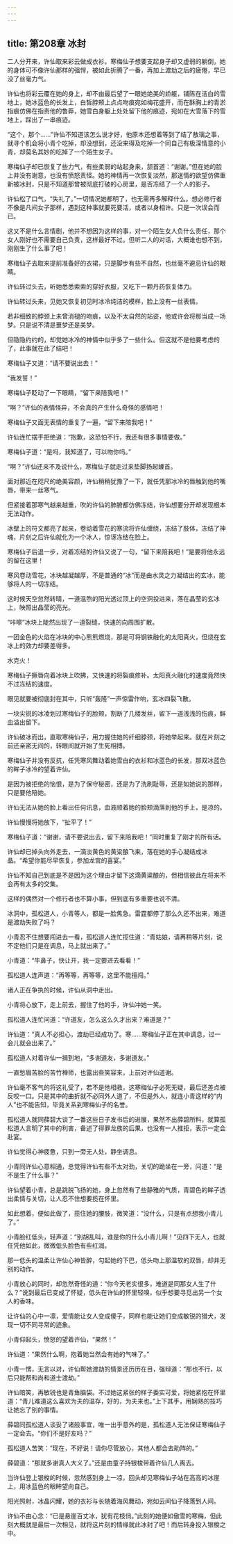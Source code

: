 ```yaml
---
---
---
```

title: 第208章 冰封
---





二人分开来，许仙取来彩云做成衣衫，寒梅仙子想要支起身子却又虚弱的躺倒，她的身体可不像许仙那样的强悍，被如此折腾了一番，再加上渡劫之后的疲倦，早已没了丝毫力气。

许仙也将彩云覆在她的身上，却不由最后望了一眼她绝美的娇躯，铺陈在洁白的雪地上，她冰蓝色的长发上，白皙脖颊上点点吻痕宛如梅花盛开，而在酥胸上的青淤指痕仿佛在指责他的鲁莽，她雪白身躯上处处留下他的痕迹，宛如在大雪落下的雪地上，踩出了一串痕迹。

“这个，那个……”许仙不知道该怎么说才好，他原本还想着等到了结了敖璃之事，就寻个机会将小青个吃掉，却没想到，还没来得及吃掉一个同自己有极深情意的小青，却莫名其妙的吃掉了一个陌生女子。

寒梅仙子却已恢复了些力气，有些柔弱的站起身来，颔首道：“谢谢。”但在她的脸上并没有谢意，也没有愤怒责怪。她的神情再一次恢复淡然，那迷情的欲望仿佛重新被冰封，只是不知道那曾被彻底打破的心房里，是否冻结了一个人的影子。

许仙松了口气，“失礼了。”一切情况她都明了，也无需再多解释什么。想必修行者不像是凡间女子那样，遇到这种事就要死要活，或者以身相许。只是一次误会而已。

这又不是什么言情剧，他并不想因为这样的事，对一个陌生女人负什么责任，那个女人刚好也不需要自己负责，这样最好不过。但听二人的对话，大概谁也想不到，刚刚生了什么事了吧！

寒梅仙子去取来提前准备好的衣裙，只是脚步有些不自然，也丝毫不避忌许仙的眼睛。

许仙转过头去，听她悉悉索索的穿好衣服，又吃下一颗丹药恢复体力。

许仙转过头来，见她又恢复初见时冰冷纯洁的模样，脸上没有一丝表情。

若非细致的脖颈上未曾消褪的吻痕，以及不太自然的站姿，他或许会将那当成一场梦。只是说不清是噩梦还是美梦。

但隐隐约约的，却觉她冰冷的神情中似乎多了一些什么。但这就不是他要考虑的了，此事就在此了结吧！

寒梅仙子又道：“请不要说出去！”

“我发誓！”

寒梅仙子眨动了一下眼睛，“留下来陪我吧！”

“啊？”许仙的表情怪异，不会真的产生什么奇怪的感情吧！

寒梅仙子又面无表情的重复了一遍，“留下来陪我吧！”

许仙连忙摆手拒绝道：“抱歉，这恐怕不行，我还有很多事情要做。”

寒梅仙子道：“是吗，我知道了，可以吻你吗。”

“啊？”许仙还来不及说什么，寒梅仙子就走过来垫脚扬起螓首。

面对那近在咫尺的绝美容颜，许仙稍稍犹豫了一下，就任凭那冰冷的唇触到他的嘴唇，带来一丝寒气。

但紧接着那寒气越来越重，吹的许仙的肺腑都仿佛冻结，许仙想要分开却发现根本无法动作。

冰壁上的符文都亮了起来，卷动着雪花的寒流将许仙缠绕，冻结了肢体，冻结了神魂，片刻之后许仙就化为一个冰人，惊讶冻结在脸上。

寒梅仙子后退一步，对着冻结的许仙又说了一句，“留下来陪我吧！”是要将他永远的留在这里！

寒风卷动雪花，冰块越凝越厚，不是普通的“冰”而是由水灵之力凝结出的玄冰，能够将人的一切冻结。

这时候天空忽然转晴，一道温煦的阳光透过顶上的空洞投进来，落在晶莹的玄冰上，映照出晶莹的亮光。

“咔嚓”冰块上陡然出现了一道裂缝，快速的向周围扩散。

一团金色的火焰在冰块的中心熊熊燃烧，那是可将钢铁融化的太阳真火，但烧在玄冰上的效力却要差得多。

水克火！

寒梅仙子撅唇向着冰块上吹拂，又快速的将裂痕修补。太阳真火融化的速度竟然快不过冻结的速度。

眼见就要被彻底封在其中，只听“轰隆”一声惊雷作响，玄冰四裂飞散。

一块尖锐的冰凌划过寒梅仙子的脸颊，割断了几缕发丝，留下一道浅浅的伤痕，鲜血溢出留下。

许仙破冰而出，直取寒梅仙子，用力握住她的纤细脖颈，将她举起来。就在片刻之前还亲密无间的，转眼间就开始了生死相搏。

寒梅仙子并没有反抗，任凭寒风舞动着她雪白的衣衫和冰蓝色的长发，那双冰蓝色的眸子冰冷的望着许仙。

是因为被拒绝的恼恨，是为了保守秘密，还是为了洗刷耻辱，还是如她说的那样，只是要他陪她。

许仙无法从她的脸上看出任何讯息，血液顺着她的脸颊滴落到他的手上，是凉的。

许仙慢慢将她放下，“扯平了！”

寒梅仙子道：“谢谢，请不要说出去，留下来陪我吧！”同时重复了刚才的所有话。

许仙却已掉头向外走去，一滴淡黄色的黄粱酿飞来，落在她的手心凝结成冰晶。“希望你能尽早恢复，参加龙宫的喜宴。”

许仙不知自己到底是不是因为这个理由才留下这滴黄粱酿的，但相信彼此在将来不会再有太多的交集。

这样的偶然对一个修行者也不算小事，但到底有多重要也说不清。

冰洞中，孤松道人，小青等人，都是一脸焦急。雷霆都停了那么久还不出来，难道是渡劫失败了吗？

小青忍不住想要闯进去一看，孤松道人连忙揽住道：“青姑娘，请再稍等片刻，说不定他们只是在调息，马上就出来了。”

小青道：“牛鼻子，快让开，我一定要进去看看！”

孤松道人连声道：“再等等，再等等，这里不能擅闯。”

诸人正在争执的时候，许仙从洞中走出。

小青将心放下，走上前去，握住了他的手，许仙冲她一笑。

孤松道人连忙问道：“许道友，怎么这么久才出来？难道是？”

许仙道：“真人不必担心，渡劫已经成功了。寒……寒梅仙子正在其中调息，过一会儿就会出来了。”

孤松道人对着许仙一揖到地，“多谢道友，多谢道友。”

一直愁眉苦脸的苦竹禅师，也露出些笑容来，上前对许仙道谢。

许仙毫不客气的将这礼受了，若不是他相救，这寒梅仙子必死无疑，最后还差点被反咬一口。只是其中的曲折就不必同外人道了，不但是外人，就连小青这样的“内人”也不能告知，毕竟关系到寒梅仙子的名誉。

孤松道人就同薛碧大谈了一番这些日子发书后的进展，果然不出薛碧所料，就算孤松道人言明了其中的利害，备述了得罪龙族的后果，也没有一人推拒，表示一定会赴宴。

许仙觉得心神疲惫，只到一旁无人处，静坐调息。

小青同许仙心意相通，总觉得许仙有些不太对劲，关切的跪坐在一旁，问道：“是不是生了什么事？”

许仙望着小青，总是跳脱飞扬的她，身上忽然有了些静雅的气质，青碧色的眸子透出柔情与关切，让人忍不住想要揽在怀里。

如此想着，便如此做了，揽住她的腰肢，微笑道：“没什么，只是有点想我小青儿了。”

小青脸红低头，轻声道：“别胡乱叫，谁是你的什么小青儿啊！”见四下无人，也就任凭他如此，微微低头脸色有些红润。

那一低头的温柔让许仙心神皆醉，勾起她的下巴，低头吻上那温软的双唇，却并无别的动作。

小青放心的同时，却忽然奇怪的道：“你今天老实很多，难道是同那女人生了什么？”说到最后已变成了怀疑，低头在许仙的怀里轻嗅，似乎想要寻觅出另一个女人的香味。

让许仙的心中一凛，爱情能让女人变成傻子，同样也能让她们变成敏锐的猎犬，发现一切不同寻常的迹象。

小青仰起头，愤怒的望着许仙，“果然！”

许仙道：“果然什么啊，抱着她当然会有她的气味了。”

小青一愣，无言以对，许仙帮她渡劫的情景还历历在目，强辩道：“那也不行，以后只能帮和尚和道士渡劫。”

许仙暗笑，再敏锐也是青鱼脑袋。不过她这紧张的样子委实可爱，将她紧抱在怀里道：“青儿难道这么喜欢为夫的温存，好的，为夫来也。”上下其手，用娴熟的技巧让她忘了别的事情。

薛碧同孤松道人谈妥了诸般事宜，唯一出乎意外的是，孤松道人无法保证寒梅仙子一定会去。“你们不是好友吗？”

孤松道人苦笑：“现在，不好说！请你尽管放心，其他人都会去助阵的。”

薛碧道：“那就多谢真人大义了。”还是由童子持银梭带着许仙几人离去。

当许仙登上银梭的时候，忽然感到身上一凉，回头却见寒梅仙子站在高高的冰崖上，用冰蓝色的眼眸望向自己。

阳光照射，冰晶闪耀，她的衣衫与长随着海风舞动，宛如云间仙子降落到人间。

许仙不由心念：“已是悬崖百丈冰，犹有花枝俏。”此刻的她便如傲雪的寒梅，但此刻大概就是最后一次相见，就将这片刻的情缘就此冰封了吧！而后转身投入银梭之中。